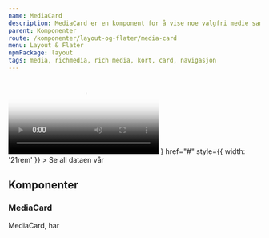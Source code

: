 ```yaml
---
name: MediaCard
description: MediaCard er en komponent for å vise noe valgfri medie sammen med lenke kapabilitet.
parent: Komponenter
route: /komponenter/layout-og-flater/media-card
menu: Layout & Flater
npmPackage: layout
tags: media, richmedia, rich media, kort, card, navigasjon
---
```



<PageHeader />

<Playground>
  <MediaCard
    title="Velkommen til Entur"
    description="Entur samler hele Norge til et samlet kollektiv med buss og tog."
    href="www.entur.no"
    style={{ width: '21rem' }}
  >
    <video
      id="promo-video"
      controls
      controlsList="nodownload"
      poster="https://www.entur.org/wp-content/uploads/2018/02/omentur-2.jpg"
      style={{ height: '9.75rem', width: '100%' }}
    >
      <source
        src="https://www.entur.org/wp-content/uploads/2018/04/frontpage-video.mp4"
        type="video/mp4"
      />
    </video>
  </MediaCard>
  <NavigationCard
    title="Data"
    titleIcon={<DesktopIcon />}
    href="#"
    style={{ width: '21rem' }}
  >
    Se all dataen vår
  </NavigationCard>
</Playground>

## Komponenter

### MediaCard

<ImportStatement imports="MediaCard" />
<Props of={MediaCard} />

MediaCard, har

